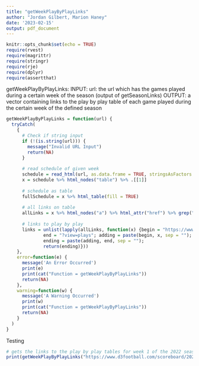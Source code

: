```yaml
---
title: "getWeekPlayByPlayLinks"
author: "Jordan Gilbert, Marion Haney"
date: '2023-02-15'
output: pdf_document
---
```


```r
knitr::opts_chunk$set(echo = TRUE)
require(rvest)
require(magrittr)
require(stringr)
require(rje)
require(dplyr)
require(assertthat)
```


getWeekPlayByPlayLinks:
INPUT: 
url: the url which has the games played during a certain week of the season
(output of getSeasonLinks)
OUTPUT: a vector containing links to the play by play table of each game played
during the certain week of the defined season


```r
getWeekPlayByPlayLinks = function(url) {
  tryCatch(
    {
      # Check if string input
      if (!(is.string(url))) {
        message("Invalid URL Input")
        return(NA)
      }
      
      # read schedule of given week
      schedule = read_html(url, as.data.frame = TRUE, stringsAsFactors = TRUE)
      x = schedule %>% html_nodes("table") %>% .[[1]]
      
      # schedule as table
      fullSchedule = x %>% html_table(fill = TRUE)
      
      # all links on table
      allLinks = x %>% html_nodes("a") %>% html_attr("href") %>% grep("boxscores", ., value = TRUE)
      
      # links to play by play
      links = unlist(lapply(allLinks, function(x) {begin = "https://www.d3football.com"; 
              end = "?view=plays"; adding = paste(begin, x, sep = ""); 
              ending = paste(adding, end, sep = "");
              return(ending)}))
    },
    error=function(e) {
      message('An Error Occurred')
      print(e)
      print(cat("Function = getWeekPlayByPlayLinks"))
      return(NA)
    },
    warning=function(w) {
      message('A Warning Occurred')
      print(w)
      print(cat("Function = getWeekPlayByPlayLinks"))
      return(NA)
    }
  )
}
```

Testing
```r
# gets the links to the play by play tables for week 1 of the 2022 season
print(getWeekPlayByPlayLinks("https://www.d3football.com/scoreboard/2022/composite?view=1"))
```

